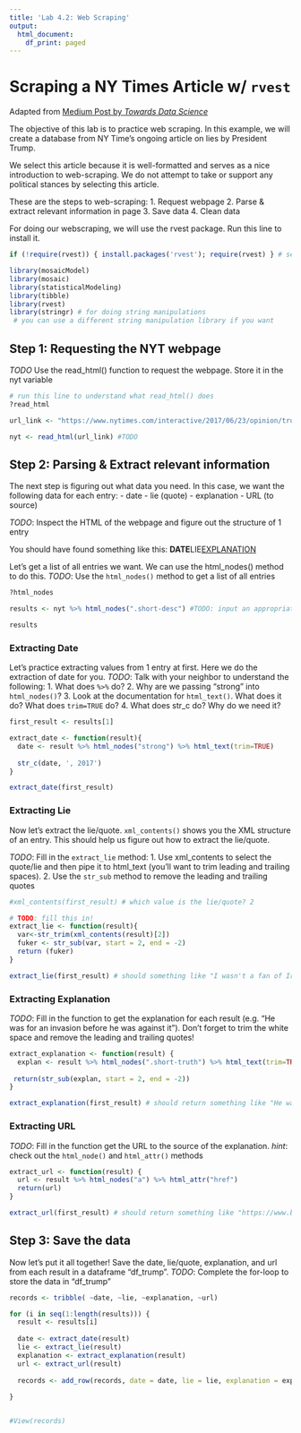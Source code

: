 ```yaml
---
title: 'Lab 4.2: Web Scraping'
output:
  html_document:
    df_print: paged
---
```


# Scraping a NY Times Article w/ `rvest`
Adapted from [Medium Post by _Towards Data Science_](https://medium.com/towards-data-science/web-scraping-tutorial-in-r-5e71fd107f32)

The objective of this lab is to practice web scraping. In this example, we will create a database from NY Time's ongoing article on lies by President Trump.

We select this article because it is well-formatted and serves as a nice introduction to web-scraping. We do not attempt to take or support any political stances by selecting this article.

These are the steps to web-scraping:
 1. Request webpage
 2. Parse & extract relevant information in page
 3. Save data
 4. Clean data

For doing our webscraping, we will use the rvest package. Run this line to install it.
```r
if (!require(rvest)) { install.packages('rvest'); require(rvest) } # see https://github.com/hadley/rvest

library(mosaicModel)
library(mosaic)
library(statisticalModeling)
library(tibble)
library(rvest)
library(stringr) # for doing string manipulations
 # you can use a different string manipulation library if you want
```

## Step 1: Requesting the NYT webpage

*TODO* Use the read_html() function to request the webpage. Store it in the nyt variable
```r
# run this line to understand what read_html() does
?read_html

url_link <- "https://www.nytimes.com/interactive/2017/06/23/opinion/trumps-lies.html"

nyt <- read_html(url_link) #TODO
```

## Step 2: Parsing & Extract relevant information

The next step is figuring out what data you need. In this case, we want the following data for each entry:
- date
- lie (quote)
- explanation
- URL (to source)

*TODO*: Inspect the HTML of the webpage and figure out the structure of 1 entry

You should have found something like this:
<span class="short-desc"><strong>DATE</strong>LIE<span class="short-truth"><a href=URL>EXPLANATION</a></span></span>


Let's get a list of all entries we want. We can use the html_nodes() method to do this.
*TODO*: Use the `html_nodes()` method to get a list of all entries
```r
?html_nodes

results <- nyt %>% html_nodes(".short-desc") #TODO: input an appropriate CSS selector into html_nodes

results
```


### Extracting Date

Let's practice extracting values from 1 entry at first. Here we do the extraction of date for you.
*TODO*: Talk with your neighbor to understand the following:
1. What does `%>%` do?
2. Why are we passing "strong" into `html_nodes()`?
3. Look at the documentation for `html_text()`. What does it do? What does `trim=TRUE` do?
4. What does str_c do? Why do we need it?
```r
first_result <- results[1]

extract_date <- function(result){
  date <- result %>% html_nodes("strong") %>% html_text(trim=TRUE)
  
  str_c(date, ', 2017') 
}

extract_date(first_result)
```

### Extracting Lie

Now let's extract the lie/quote. `xml_contents()` shows you the XML structure of an entry. This should help us figure out how to extract the lie/quote.

*TODO*: Fill in the `extract_lie` method: 
 1. Use xml_contents to select the quote/lie and then pipe it to html_text (you'll want to trim leading and trailing spaces).
 2. Use the `str_sub` method to remove the leading and trailing quotes
```r
#xml_contents(first_result) # which value is the lie/quote? 2

# TODO: fill this in!
extract_lie <- function(result){
  var<-str_trim(xml_contents(result)[2])
  fuker <- str_sub(var, start = 2, end = -2) 
  return (fuker)
}

extract_lie(first_result) # should something like "I wasn't a fan of Iraq. I didn't want to go into Iraq."
```

### Extracting Explanation
*TODO*: Fill in the function to get the explanation for each result (e.g. "He was for an invasion before he was against it"). Don't forget to trim the white space and remove the leading and trailing quotes!
```r
extract_explanation <- function(result) {
  explan <- result %>% html_nodes(".short-truth") %>% html_text(trim=TRUE)
  
 return(str_sub(explan, start = 2, end = -2))
}

extract_explanation(first_result) # should return something like "He was for an invasion before he was against it."
```

### Extracting URL
*TODO*: Fill in the function get the URL to the source of the explanation.
_hint_: check out the `html_node()` and `html_attr()` methods

```r
extract_url <- function(result) {
  url <- result %>% html_nodes("a") %>% html_attr("href")
  return(url)
}

extract_url(first_result) # should return something like "https://www.buzzfeed.com/andrewkaczynski/in-2002-donald-trump-said-he-supported-invading-iraq-on-the"
```

## Step 3: Save the data
Now let's put it all together! Save the date, lie/quote, explanation, and url from each result in a dataframe "df_trump".
*TODO*: Complete the for-loop to store the data in "df_trump"
```r
records <- tribble( ~date, ~lie, ~explanation, ~url)

for (i in seq(1:length(results))) {
  result <- results[i]
  
  date <- extract_date(result)
  lie <- extract_lie(result)
  explanation <- extract_explanation(result)
  url <- extract_url(result)
  
  records <- add_row(records, date = date, lie = lie, explanation = explanation, url = url)
  
}


#View(records)
```

